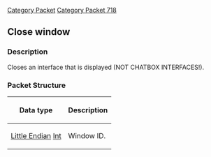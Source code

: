 [[Category Packet]]
[[Category Packet 718]]
{{packet|name=Close window|description=Closes a window/interface.|opcode=5|type=Fixed|length=4|revision=718}}
== Close window ==

=== Description ===

Closes an interface that is displayed (NOT CHATBOX INTERFACES!).

=== Packet Structure ===

{| border=2
! Data type
! Description
|-
| [[Data Types#Little Endian|Little Endian]] [[Data Types#Standard data types|Int]] || Window ID.
|}